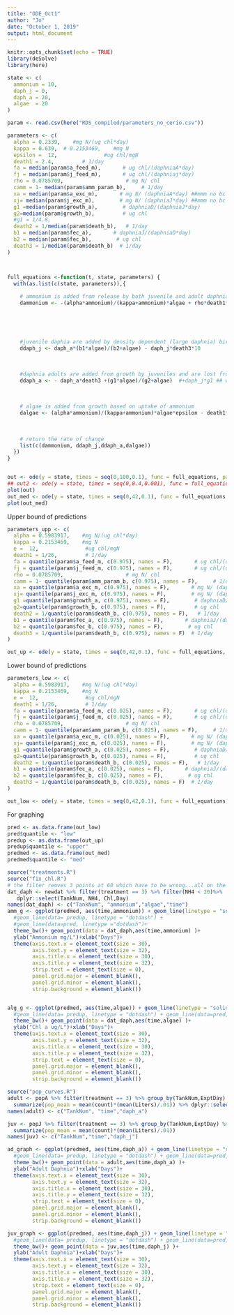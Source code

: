 ```yaml
---
title: "ODE_Oct1"
author: "Jo"
date: "October 1, 2019"
output: html_document
---
```


```r
knitr::opts_chunk$set(echo = TRUE)
library(deSolve)
library(here)
```



```r
state <- c(
  ammonium = 10,
  daph_j = 0,
  daph_a = 20,
  algae  = 20
)

```


```r
param <- read.csv(here("RDS_compiled/parameters_no_cerio.csv"))

parameters <- c(
  alpha = 0.2339,    #mg N/(ug chl*day)
  kappa = 0.639,  # 0.2153469,    #mg N
  epsilon =  12,               #ug chl/mgN
  death1 = 2.4,         # 1/day
  fa = median(param$a_feed_m),       # ug chl/(daphniaA*day)
  fj = median(param$j_feed_m),       # ug chl/(daphniaj*day)
  rho = 0.0785709,                    # mg N/ chl
  camm = 1- median(param$amm_param_b),     # 1/day
  xa = median(param$a_exc_m),       # mg N/ (daphniaA*day) ##mmm no bc fit with chl double check param
  xj= median(param$j_exc_m),        # mg N/ (daphniaJ*day) ##mmm no bc fit with chl double check param
  g1 =median(param$growth_a),        # daphniaD/(daphniaJ*day)
  g2=median(param$growth_b),         # ug chl
  #g1 = 1/4.8,
  death2 = 1/median(param$death_b),   # 1/day
  b1 = median(param$fec_a),       # daphniaJ/(daphniaD*day)
  b2 = median(param$fec_b),        # ug chl 
  death3 = 1/median(param$death_b)  # 1/day
)




```



```r

full_equations <-function(t, state, parameters) {
  with(as.list(c(state, parameters)),{
  
    # ammonium is added from release by both juvenile and adult daphnia  and lost through algal update and nitritfication 
    dammonium <- -(alpha*ammonium)/(kappa+ammonium)*algae + rho*death1*algae - camm*ammonium + daph_a*xa + daph_j*xa/10
    
    
    
    
    
    #juvenile daphia are added by density dependent (large daphnia) birth      
    ddaph_j <- daph_a*(b1*algae)/(b2+algae) - daph_j*death3*10

      
      
    #daphnia adults are added from growth by juveniles and are lost from death
    ddaph_a <- - daph_a*death3 +(g1*algae)/(g2+algae)  #+daph_j*g1 ## wrong...should be growth * daphj?
    
    
    
    # algae is added from growth based on uptake of ammonium 
    dalgae <- (alpha*ammonium)/(kappa+ammonium)*algae*epsilon - death1*algae- daph_a*fa - daph_j*fj
      
    
    
    # return the rate of change
    list(c(dammonium, ddaph_j,ddaph_a,dalgae))
  }) 
}



```




```r
out <- ode(y = state, times = seq(0,100,0.1), func = full_equations, parms = parameters)
## out2 <- ode(y = state, times = seq(0,0.4,0.001), func = full_equations, parms = parameters, maxsteps=1e5)
plot(out)
out_med <- ode(y = state, times = seq(0,42,0.1), func = full_equations, parms = parameters)
plot(out_med)
```




Upper bound of predictions
```r
parameters_upp <- c(
  alpha = 0.5983917,    #mg N/(ug chl*day)
  kappa = 0.2153469,    #mg N
  e =  12,               #ug chl/mgN
  death1 = 1/26,         # 1/day
  fa = quantile(param$a_feed_m, c(0.975), names = F),       # ug chl/(daphniaA*day)
  fj = quantile(param$j_feed_m, c(0.975), names = F),       # ug chl/(daphniaj*day)
  rho = 0.0785709,                    # mg N/ chl
  camm = 1- quantile(param$amm_param_b, c(0.975), names = F),     # 1/day
  xa = quantile(param$a_exc_m, c(0.975), names = F),       # mg N/ (daphniaA*day) 
  xj= quantile(param$j_exc_m, c(0.975), names = F),        # mg N/ (daphniaJ*day) 
  g1 =quantile(param$growth_a, c(0.975), names = F),        # daphniaD/(daphniaJ*day)
  g2=quantile(param$growth_b, c(0.975), names = F),         # ug chl
  death2 = 1/quantile(param$death_b, c(0.975), names = F),   # 1/day
  b1 = quantile(param$fec_a, c(0.975), names = F),       # daphniaJ/(daphniaD*day)
  b2 = quantile(param$fec_b, c(0.975), names = F),        # ug chl 
  death3 = 1/quantile(param$death_b, c(0.975), names = F)  # 1/day
)

out_up <- ode(y = state, times = seq(0,42,0.1), func = full_equations, parms = parameters_upp)
```


Lower bound of predictions

```r
parameters_low <- c(
  alpha = 0.5983917,    #mg N/(ug chl*day)
  kappa = 0.2153469,    #mg N
  e =  12,               #ug chl/mgN
  death1 = 1/26,         # 1/day
  fa = quantile(param$a_feed_m, c(0.025), names = F),       # ug chl/(daphniaA*day)
  fj = quantile(param$j_feed_m, c(0.025), names = F),       # ug chl/(daphniaj*day)
  rho = 0.0785709,                    # mg N/ chl
  camm = 1- quantile(param$amm_param_b, c(0.025), names = F),     # 1/day
  xa = quantile(param$a_exc_m, c(0.025), names = F),       # mg N/ (daphniaA*day) 
  xj= quantile(param$j_exc_m, c(0.025), names = F),        # mg N/ (daphniaJ*day) 
  g1 =quantile(param$growth_a, c(0.025), names = F),        # daphniaD/(daphniaJ*day)
  g2=quantile(param$growth_b, c(0.025), names = F),         # ug chl
  death2 = 1/quantile(param$death_b, c(0.025), names = F),   # 1/day
  b1 = quantile(param$fec_a, c(0.025), names = F),       # daphniaJ/(daphniaD*day)
  b2 = quantile(param$fec_b, c(0.025), names = F),        # ug chl 
  death3 = 1/quantile(param$death_b, c(0.025), names = F)  # 1/day
)

out_low <- ode(y = state, times = seq(0,42,0.1), func = full_equations, parms = parameters_low)

```



For graphing

```r
pred <- as.data.frame(out_low)
pred$quantile <- "low"
predup <- as.data.frame(out_up)
predup$quantile <- "upper"
predmed <- as.data.frame(out_med)
predmed$quantile <- "med"

source("treatments.R")
source("fix_chl.R")
# the filter remves 3 points at 60 which have to be wrong...all on the same day
dat_daph <- newdat %>% filter(treatment == 3) %>% filter(NH4 < 20)%>%  
   dplyr::select(TankNum, NH4, Chl,Day)
names(dat_daph) <- c("TankNum", "ammonium","algae","time")
amm_g <- ggplot(predmed, aes(time,ammonium)) + geom_line(linetype = "solid") + 
  #geom_line(data= predup, linetype = "dotdash") +
  #geom_line(data=pred, linetype ="dotdash")+
  theme_bw()+ geom_point(data = dat_daph,aes(time,ammonium) )+
  ylab("Ammonium mg/L")+xlab("Days")+
  theme(axis.text.x = element_text(size = 30),
        axis.text.y = element_text(size = 32),
        axis.title.x = element_text(size = 30),
        axis.title.y = element_text(size = 32),
        strip.text = element_text(size = 0),
        panel.grid.major = element_blank(),
        panel.grid.minor = element_blank(),
        strip.background = element_blank()) 


alg_g <- ggplot(predmed, aes(time,algae)) + geom_line(linetype = "solid")+ 
  #geom_line(data= predup, linetype = "dotdash") + geom_line(data=pred, linetype ="dotdash")+
  theme_bw()+ geom_point(data = dat_daph,aes(time,algae) )+
  ylab("Chl a ug/L")+xlab("Days")+
  theme(axis.text.x = element_text(size = 30),
        axis.text.y = element_text(size = 32),
        axis.title.x = element_text(size = 30),
        axis.title.y = element_text(size = 32),
        strip.text = element_text(size = 0),
        panel.grid.major = element_blank(),
        panel.grid.minor = element_blank(),
        strip.background = element_blank()) 

```

```r
source("pop_curves.R")
adult <- popA %>% filter(treatment == 3) %>% group_by(TankNum,ExptDay) %>%
  summarize(pop_mean = mean(count)*(mean(Liters)/.01)) %>% dplyr::select(TankNum, ExptDay, pop_mean)
names(adult) <- c("TankNum", "time","daph_a")

juv <- popJ %>% filter(treatment == 3) %>% group_by(TankNum,ExptDay) %>%
  summarize(pop_mean = mean(count)*(mean(Liters)/.01))
names(juv) <- c("TankNum","time","daph_j")

ad_graph <- ggplot(predmed, aes(time,daph_a)) + geom_line(linetype = "solid")+ 
  #geom_line(data= predup, linetype = "dotdash") + geom_line(data=pred, linetype ="dotdash")+
  theme_bw()+ geom_point(data = adult,aes(time,daph_a) )+
  ylab("Adult Daphnia")+xlab("Days")+
  theme(axis.text.x = element_text(size = 30),
        axis.text.y = element_text(size = 32),
        axis.title.x = element_text(size = 30),
        axis.title.y = element_text(size = 32),
        strip.text = element_text(size = 0),
        panel.grid.major = element_blank(),
        panel.grid.minor = element_blank(),
        strip.background = element_blank()) 

juv_graph <- ggplot(predmed, aes(time,daph_j)) + geom_line(linetype = "solid")+ 
  #geom_line(data= predup, linetype = "dotdash") + geom_line(data=pred, linetype ="dotdash")+
  theme_bw()+ geom_point(data = juv,aes(time,daph_j) )+
  ylab("Adult Daphnia")+xlab("Days")+
  theme(axis.text.x = element_text(size = 30),
        axis.text.y = element_text(size = 32),
        axis.title.x = element_text(size = 30),
        axis.title.y = element_text(size = 32),
        strip.text = element_text(size = 0),
        panel.grid.major = element_blank(),
        panel.grid.minor = element_blank(),
        strip.background = element_blank())


```

